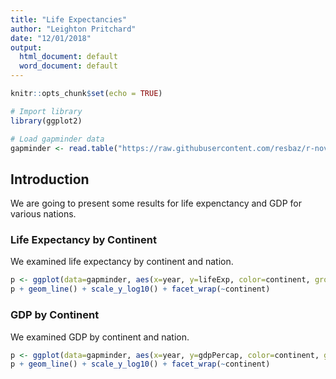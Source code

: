 ```yaml
---
title: "Life Expectancies"
author: "Leighton Pritchard"
date: "12/01/2018"
output:
  html_document: default
  word_document: default
---
```


```r
knitr::opts_chunk$set(echo = TRUE)

# Import library
library(ggplot2)

# Load gapminder data
gapminder <- read.table("https://raw.githubusercontent.com/resbaz/r-novice-gapminder-files/master/data/gapminder-FiveYearData.csv" , sep=",", header=TRUE)
```

## Introduction

We are going to present some results for life expenctancy and GDP for various nations.

### Life Expectancy by Continent

We examined life expectancy by continent and nation.

```r
p <- ggplot(data=gapminder, aes(x=year, y=lifeExp, color=continent, group=country))
p + geom_line() + scale_y_log10() + facet_wrap(~continent)
```

### GDP by Continent

We examined GDP by continent and nation.

```r
p <- ggplot(data=gapminder, aes(x=year, y=gdpPercap, color=continent, group=country))
p + geom_line() + scale_y_log10() + facet_wrap(~continent)
```

